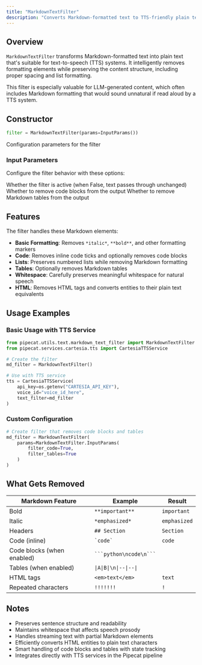 ```yaml
---
title: "MarkdownTextFilter"
description: "Converts Markdown-formatted text to TTS-friendly plain text while preserving structure"
---
```


## Overview

`MarkdownTextFilter` transforms Markdown-formatted text into plain text that's suitable for text-to-speech (TTS) systems. It intelligently removes formatting elements while preserving the content structure, including proper spacing and list formatting.

This filter is especially valuable for LLM-generated content, which often includes Markdown formatting that would sound unnatural if read aloud by a TTS system.

## Constructor

```python
filter = MarkdownTextFilter(params=InputParams())
```

<ParamField path="params" type="InputParams">
  Configuration parameters for the filter
</ParamField>

### Input Parameters

Configure the filter behavior with these options:

<ParamField path="enable_text_filter" type="bool" default="True">
  Whether the filter is active (when False, text passes through unchanged)
</ParamField>

<ParamField path="filter_code" type="bool" default="False">
  Whether to remove code blocks from the output
</ParamField>

<ParamField path="filter_tables" type="bool" default="False">
  Whether to remove Markdown tables from the output
</ParamField>

## Features

The filter handles these Markdown elements:

- **Basic Formatting**: Removes `*italic*`, `**bold**`, and other formatting markers
- **Code**: Removes inline code ticks and optionally removes code blocks
- **Lists**: Preserves numbered lists while removing Markdown formatting
- **Tables**: Optionally removes Markdown tables
- **Whitespace**: Carefully preserves meaningful whitespace for natural speech
- **HTML**: Removes HTML tags and converts entities to their plain text equivalents

## Usage Examples

### Basic Usage with TTS Service

```python
from pipecat.utils.text.markdown_text_filter import MarkdownTextFilter
from pipecat.services.cartesia.tts import CartesiaTTSService

# Create the filter
md_filter = MarkdownTextFilter()

# Use with TTS service
tts = CartesiaTTSService(
    api_key=os.getenv("CARTESIA_API_KEY"),
    voice_id="voice_id_here",
    text_filter=md_filter
)
```

### Custom Configuration

```python
# Create filter that removes code blocks and tables
md_filter = MarkdownTextFilter(
    params=MarkdownTextFilter.InputParams(
        filter_code=True,
        filter_tables=True
    )
)
```

## What Gets Removed

| Markdown Feature           | Example                  | Result       |
| -------------------------- | ------------------------ | ------------ |
| Bold                       | `**important**`          | `important`  |
| Italic                     | `*emphasized*`           | `emphasized` |
| Headers                    | `## Section`             | `Section`    |
| Code (inline)              | `` `code` ``             | `code`       |
| Code blocks (when enabled) | ` ```python\ncode\n``` ` | ` `          |
| Tables (when enabled)      | `\|A\|B\|\n\|--\|--\|`   | ` `          |
| HTML tags                  | `<em>text</em>`          | `text`       |
| Repeated characters        | `!!!!!!!`                | `!`          |

## Notes

- Preserves sentence structure and readability
- Maintains whitespace that affects speech prosody
- Handles streaming text with partial Markdown elements
- Efficiently converts HTML entities to plain text characters
- Smart handling of code blocks and tables with state tracking
- Integrates directly with TTS services in the Pipecat pipeline
